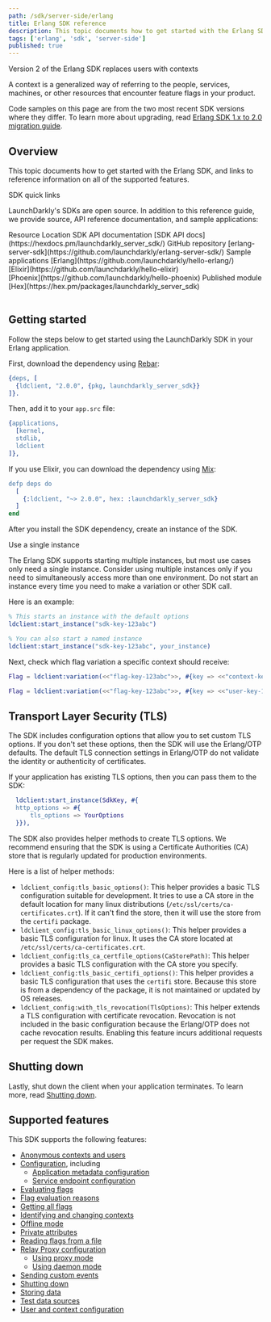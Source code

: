```yaml
---
path: /sdk/server-side/erlang
title: Erlang SDK reference
description: This topic documents how to get started with the Erlang SDK, and links to reference information on all of the supported features.
tags: ['erlang', 'sdk', 'server-side']
published: true
---
```


<Callout intent="info">
<CalloutTitle>Version 2 of the Erlang SDK replaces users with contexts</CalloutTitle>
<CalloutDescription>

A context is a generalized way of referring to the people, services, machines, or other resources that encounter feature flags in your product.

Code samples on this page are from the two most recent SDK versions where they differ. To learn more about upgrading, read [Erlang SDK 1.x to 2.0 migration guide](/sdk/server-side/erlang/migration-1-to-2).

</CalloutDescription>
</Callout>

## Overview

This topic documents how to get started with the Erlang SDK, and links to reference information on all of the supported features.

<Callout intent="primary">
<CalloutTitle>SDK quick links</CalloutTitle>
<CalloutDescription>

LaunchDarkly's SDKs are open source. In addition to this reference guide, we provide source, API reference documentation, and sample applications:

<Table>
  <TableHeader>
    <TableHeadCell>Resource</TableHeadCell>
    <TableHeadCell>Location</TableHeadCell>
  </TableHeader>
  <TableBody>
    <TableRow>
      <TableCell>SDK API documentation</TableCell>
      <TableCell>[SDK API docs](https://hexdocs.pm/launchdarkly_server_sdk/)</TableCell>
    </TableRow>
    <TableRow>
      <TableCell>GitHub repository</TableCell>
      <TableCell>[erlang-server-sdk](https://github.com/launchdarkly/erlang-server-sdk/)</TableCell>
    </TableRow>
    <TableRow>
      <TableCell>Sample applications</TableCell>
      <TableCell>[Erlang](https://github.com/launchdarkly/hello-erlang/) <br/> [Elixir](https://github.com/launchdarkly/hello-elixir)<br/> [Phoenix](https://github.com/launchdarkly/hello-phoenix)</TableCell>
    </TableRow>
    <TableRow>
      <TableCell>Published module</TableCell>
      <TableCell>[Hex](https://hex.pm/packages/launchdarkly_server_sdk)</TableCell>
    </TableRow>
  </TableBody>
</Table>

</CalloutDescription>
</Callout>

## Getting started

Follow the steps below to get started using the LaunchDarkly SDK in your Erlang application.

First, download the dependency using [Rebar](https://www.rebar3.org/):

<CodeSample>
<CSTab label="Erlang">

```erlang
{deps, [
  {ldclient, "2.0.0", {pkg, launchdarkly_server_sdk}}
]}.
```

</CSTab>
</CodeSample>

Then, add it to your `app.src` file:

<CodeSample>
<CSTab label="Erlang">

```erlang
{applications,
  [kernel,
  stdlib,
  ldclient
]},
```

</CSTab>
</CodeSample>

If you use Elixir, you can download the dependency using [Mix](https://elixir-lang.org/getting-started/mix-otp/introduction-to-mix.html):

<CodeSample>
<CSTab label="Elixir">

```erlang
defp deps do
  [
    {:ldclient, "~> 2.0.0", hex: :launchdarkly_server_sdk}
  ]
end
```

</CSTab>
</CodeSample>

After you install the SDK dependency, create an instance of the SDK.

<Callout intent="info">
<CalloutTitle>Use a single instance</CalloutTitle>
<CalloutDescription>

The Erlang SDK supports starting multiple instances, but most use cases only need a single instance. Consider using multiple instances only if you need to simultaneously access more than one environment. Do not start an instance every time you need to make a variation or other SDK call.

</CalloutDescription>
</Callout>

Here is an example:

<CodeSample>
<CSTab label="Erlang">

```erlang
% This starts an instance with the default options
ldclient:start_instance("sdk-key-123abc")

% You can also start a named instance
ldclient:start_instance("sdk-key-123abc", your_instance)
```

</CSTab>
</CodeSample>

Next, check which flag variation a specific context should receive:

<CodeSample>
<CSTab label="Erlang SDK v2.0">

```erlang
Flag = ldclient:variation(<<"flag-key-123abc">>, #{key => <<"context-key-123abc">>}, false)
```

</CSTab>
<CSTab label="Erlang SDK v1.x">

```erlang
Flag = ldclient:variation(<<"flag-key-123abc">>, #{key => <<"user-key-123abc">>}, false)
```

</CSTab>
</CodeSample>


## Transport Layer Security (TLS)

The SDK includes configuration options that allow you to set custom TLS options. If you don't set these options, then the SDK will use the Erlang/OTP defaults. The default TLS connection settings in Erlang/OTP do not validate the identity or authenticity of certificates.

If your application has existing TLS options, then you can pass them to the SDK:

<CodeSample>
<CSTab label="Erlang">

```erlang
  ldclient:start_instance(SdkKey, #{
  http_options => #{
      tls_options => YourOptions
  }}),
```

</CSTab>
</CodeSample>

The SDK also provides helper methods to create TLS options. We recommend ensuring that the SDK is using a Certificate Authorities (CA) store that is regularly updated for production environments.

Here is a list of helper methods:

- `ldclient_config:tls_basic_options()`: This helper provides a basic TLS configuration suitable for development. It tries to use a CA store in the default location for many linux distributions (`/etc/ssl/certs/ca-certificates.crt`). If it can't find the store, then it will use the store from the `certifi` package.
- `ldclient_config:tls_basic_linux_options()`: This helper provides a basic TLS configuration for linux. It uses the CA store located at `/etc/ssl/certs/ca-certificates.crt`.
- `ldclient_config:tls_ca_certfile_options(CaStorePath)`: This helper provides a basic TLS configuration with the CA store you specify.
- `ldclient_config:tls_basic_certifi_options()`: This helper provides a basic TLS configuration that uses the `certifi` store. Because this store is from a dependency of the package, it is not maintained or updated by OS releases.
- `ldclient_config:with_tls_revocation(TlsOptions)`: This helper extends a TLS configuration with certificate revocation. Revocation is not included in the basic configuration because the Erlang/OTP does not cache revocation results. Enabling this feature incurs additional requests per request the SDK makes.

## Shutting down

Lastly, shut down the client when your application terminates. To learn more, read [Shutting down](/sdk/features/shutdown#erlang).

## Supported features

This SDK supports the following features:

* [Anonymous contexts and users](/sdk/features/anonymous#erlang)
* [Configuration](/sdk/features/config#erlang), including
  * [Application metadata configuration](/sdk/features/app-config#erlang)
  * [Service endpoint configuration](/sdk/features/service-endpoint-configuration#erlang)
* [Evaluating flags](/sdk/features/evaluating#erlang)
* [Flag evaluation reasons](/sdk/features/evaluation-reasons#erlang)
* [Getting all flags](/sdk/features/all-flags#erlang)
* [Identifying and changing contexts](/sdk/features/identify#erlang)
* [Offline mode](/sdk/features/offline-mode#erlang)
* [Private attributes](/sdk/features/private-attributes#erlang)
* [Reading flags from a file](/sdk/features/flags-from-files#erlang)
* [Relay Proxy configuration](/sdk/features/relay-proxy-configuration)
  * [Using proxy mode](/sdk/features/relay-proxy-configuration/proxy-mode#erlang)
  * [Using daemon mode](/sdk/features/relay-proxy-configuration/daemon-mode#erlang)
* [Sending custom events](/sdk/features/events#erlang)
* [Shutting down](/sdk/features/shutdown#erlang)
* [Storing data](/sdk/features/storing-data#erlang)
* [Test data sources](/sdk/features/test-data-sources#erlang)
* [User and context configuration](/sdk/features/user-context-config#erlang)
